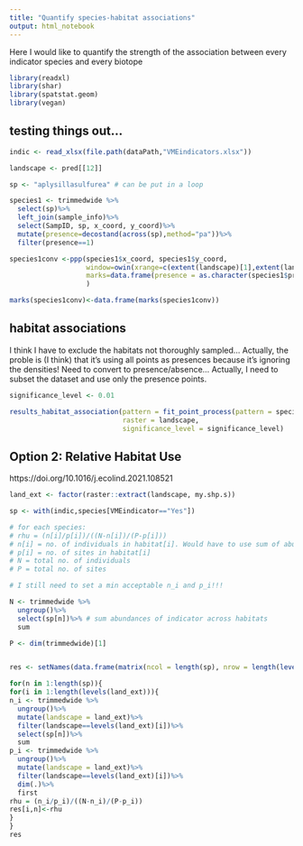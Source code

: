 ```yaml
---
title: "Quantify species-habitat associations"
output: html_notebook
---
```


Here I would like to quantify the strength of the association between every indicator species and every biotope
```r
library(readxl)
library(shar)
library(spatstat.geom)
library(vegan)
```

## testing things out...
```r
indic <- read_xlsx(file.path(dataPath,"VMEindicators.xlsx"))

landscape <- pred[[12]]

sp <- "aplysillasulfurea" # can be put in a loop

species1 <- trimmedwide %>%
  select(sp)%>%
  left_join(sample_info)%>%
  select(SampID, sp, x_coord, y_coord)%>%
  mutate(presence=decostand(across(sp),method="pa"))%>%
  filter(presence==1)

species1conv <-ppp(species1$x_coord, species1$y_coord, 
                   window=owin(xrange=c(extent(landscape)[1],extent(landscape)[2]), yrange=c(extent(landscape)[3],extent(landscape)[4])),
                   marks=data.frame(presence = as.character(species1$presence))
                   )

marks(species1conv)<-data.frame(marks(species1conv))

```

## habitat associations
I think I have to exclude the habitats not thoroughly sampled... Actually, the proble is (I think) that it's using all points as presences because it's ignoring the densities! Need to convert to presence/absence... Actually, I need to subset the dataset and use only the presence points.
```r

significance_level <- 0.01

results_habitat_association(pattern = fit_point_process(pattern = species1conv, process = "cluster", n_random = 99),
                            raster = landscape,
                            significance_level = significance_level)

```

## Option 2: Relative Habitat Use
https://doi.org/10.1016/j.ecolind.2021.108521
```r

land_ext <- factor(raster::extract(landscape, my.shp.s))

sp <- with(indic,species[VMEindicator=="Yes"])

# for each species:
# rhu = (n[i]/p[i])/((N-n[i])/(P-p[i]))
# n[i] = no. of individuals in habitat[i]. Would have to use sum of abundance
# p[i] = no. of sites in habitat[i]
# N = total no. of individuals
# P = total no. of sites

# I still need to set a min acceptable n_i and p_i!!!

N <- trimmedwide %>%
  ungroup()%>%
  select(sp[n])%>% # sum abundances of indicator across habitats
  sum

P <- dim(trimmedwide)[1]


res <- setNames(data.frame(matrix(ncol = length(sp), nrow = length(levels(land_ext)))), sp)

for(n in 1:length(sp)){
for(i in 1:length(levels(land_ext))){
n_i <- trimmedwide %>%
  ungroup()%>%
  mutate(landscape = land_ext)%>%
  filter(landscape==levels(land_ext)[i])%>%
  select(sp[n])%>%
  sum
p_i <- trimmedwide %>%
  ungroup()%>%
  mutate(landscape = land_ext)%>%
  filter(landscape==levels(land_ext)[i])%>%
  dim(.)%>%
  first
rhu = (n_i/p_i)/((N-n_i)/(P-p_i))
res[i,n]<-rhu
}
}
res
```

